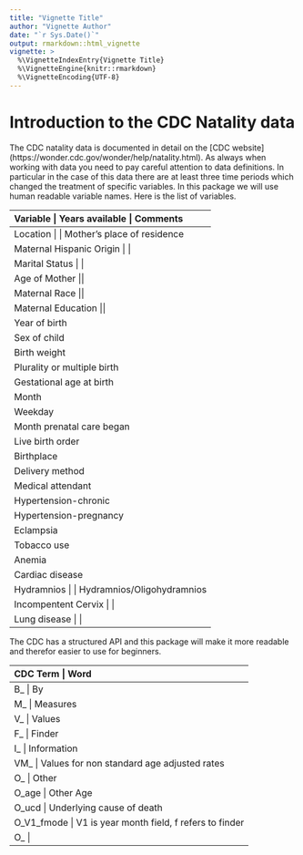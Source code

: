 ```yaml
---
title: "Vignette Title"
author: "Vignette Author"
date: "`r Sys.Date()`"
output: rmarkdown::html_vignette
vignette: >
  %\VignetteIndexEntry{Vignette Title}
  %\VignetteEngine{knitr::rmarkdown}
  %\VignetteEncoding{UTF-8}
---
```

# Introduction to the CDC Natality data

The CDC natality data is documented in detail on the [CDC website] 
(https://wonder.cdc.gov/wonder/help/natality.html).  As always when working with data you need to pay careful attention to data
definitions.  In particular in the case of this data there are at least three time periods which changed the treatment of 
specific variables.  In this package we will use human readable variable names.   Here is the list of variables.

  Variable                    | Years available | Comments
  --------------------------------------------------------------------------
  Location                   |                | Mother's place of residence  
  Maternal Hispanic Origin   |                 |  
  Marital Status             |                |  
  Age of Mother              ||  
  Maternal Race              ||  
  Maternal Education         ||  
  Year of birth
  Sex of child
  Birth weight
  Plurality or multiple birth  
  Gestational age at birth  
  Month
  Weekday  
  Month prenatal care began
  Live birth order 
  Birthplace 
  Delivery method  
  Medical attendant  
  Hypertension-chronic
  Hypertension-pregnancy
  Eclampsia
  Tobacco use
  Anemia 
  Cardiac disease
  Hydramnios  |  | Hydramnios/Oligohydramnios
  Incompentent Cervix |   |  
  Lung disease   |  |  
  
  The CDC has a structured API and this package will make it more readable and therefor easier to use for beginners.
  
  CDC Term |   Word
  --------------------
   B_    | By
   M_   | Measures
   V_    |  Values
   F_    | Finder
   I_   |  Information
   VM_   | Values for non standard age adjusted rates
   O_     |  Other 
   O_age |  Other Age  
   O_ucd  | Underlying cause of death  
   O_V1_fmode  | V1 is year month field, f refers to finder  
   O_   | 
   
   
   
   
